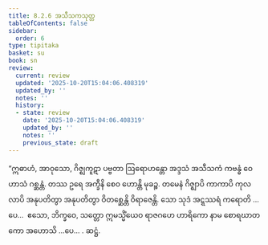 ```yaml
---
title: 8.2.6 အသီသကသုတ္တ
tableOfContents: false
sidebar:
  order: 6
type: tipitaka
basket: su
book: sn
review:
  current: review
  updated: '2025-10-20T15:04:06.408319'
  updated_by: ''
  notes: ''
  history:
  - state: review
    date: '2025-10-20T15:04:06.408319'
    updated_by: ''
    notes: ''
    previous_state: draft
---
```



<DynamicBreadcrumb />


<ReviewStatus review={frontmatter.review} showDetails={true} />

<HypothesisAnnotation frontmatter={frontmatter} />

<Division number="217" book="sn" e="ch" v="18" p="310">

<Paragraph number="1194" book="sn">
“ဣဓာဟံ, အာဝုသော, ဂိဇ္ဈကူဋာ ပဗ္ဗတာ ဩရောဟန္တော အဒ္ဒသံ အသီသကံ ကဗန္ဓံ ဝေဟာသံ ဂစ္ဆန္တံ. တဿ ဥရေ အက္ခီနိ စေဝ ဟောန္တိ မုခဉ္စ. တမေနံ ဂိဇ္ဈာပိ ကာကာပိ ကုလလာပိ အနုပတိတွာ အနုပတိတွာ ဝိတစ္ဆေန္တိ ဝိရာဇေန္တိ. သော သုဒံ အဋ္ဋဿရံ ကရောတိ …ပေ…  ဧသော, ဘိက္ခဝေ, သတ္တော ဣမသ္မိံယေဝ ရာဇဂဟေ ဟာရိကော နာမ စောရဃာတကော အဟောသိ …ပေ… .

</Paragraph>
</Division>

<Paragraph number="1195" type="center" book="sn">
ဆဋ္ဌံ.
</Paragraph>